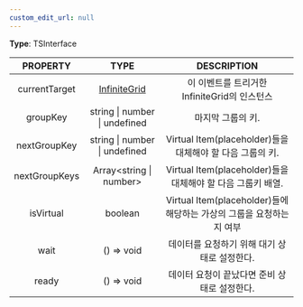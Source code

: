 ```yaml
---
custom_edit_url: null
---
```


<div>

</div>

**Type**: TSInterface

|PROPERTY|TYPE|DESCRIPTION|
|:---:|:---:|:---:|
|currentTarget|[InfiniteGrid](InfiniteGrid)|이 이벤트를 트리거한 InfiniteGrid의 인스턴스|
|groupKey|string \| number \| undefined|마지막 그룹의 키.|
|nextGroupKey|string \| number \| undefined|Virtual Item(placeholder)들을 대체해야 할 다음 그룹의 키.|
|nextGroupKeys|Array&lt;string \| number&gt;|Virtual Item(placeholder)들을 대체해야 할 다음 그룹키 배열.|
|isVirtual|boolean|Virtual Item(placeholder)들에 해당하는 가상의 그룹을 요청하는지 여부|
|wait|() =&gt; void|데이터를 요청하기 위해 대기 상태로 설정한다.|
|ready|() =&gt; void|데이터 요청이 끝났다면 준비 상태로 설정한다.|

